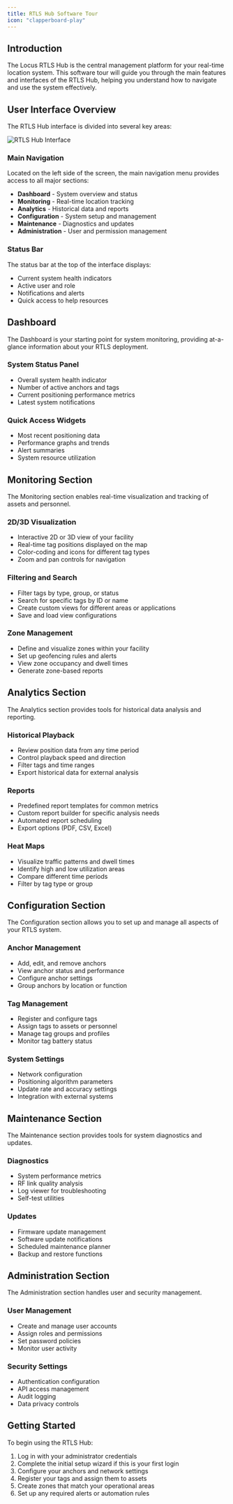 ```yaml
---
title: RTLS Hub Software Tour
icon: "clapperboard-play"
---
```


## Introduction

The Locus RTLS Hub is the central management platform for your real-time location system. This software tour will guide you through the main features and interfaces of the RTLS Hub, helping you understand how to navigate and use the system effectively.

## User Interface Overview

The RTLS Hub interface is divided into several key areas:

![RTLS Hub Interface](https://via.placeholder.com/800x450?text=RTLS+Hub+Interface)

### Main Navigation

Located on the left side of the screen, the main navigation menu provides access to all major sections:

* **Dashboard** - System overview and status
* **Monitoring** - Real-time location tracking
* **Analytics** - Historical data and reports
* **Configuration** - System setup and management
* **Maintenance** - Diagnostics and updates
* **Administration** - User and permission management

### Status Bar

The status bar at the top of the interface displays:

* Current system health indicators
* Active user and role
* Notifications and alerts
* Quick access to help resources

## Dashboard

The Dashboard is your starting point for system monitoring, providing at-a-glance information about your RTLS deployment.

### System Status Panel

* Overall system health indicator
* Number of active anchors and tags
* Current positioning performance metrics
* Latest system notifications

### Quick Access Widgets

* Most recent positioning data
* Performance graphs and trends
* Alert summaries
* System resource utilization

## Monitoring Section

The Monitoring section enables real-time visualization and tracking of assets and personnel.

### 2D/3D Visualization

* Interactive 2D or 3D view of your facility
* Real-time tag positions displayed on the map
* Color-coding and icons for different tag types
* Zoom and pan controls for navigation

### Filtering and Search

* Filter tags by type, group, or status
* Search for specific tags by ID or name
* Create custom views for different areas or applications
* Save and load view configurations

### Zone Management

* Define and visualize zones within your facility
* Set up geofencing rules and alerts
* View zone occupancy and dwell times
* Generate zone-based reports

## Analytics Section

The Analytics section provides tools for historical data analysis and reporting.

### Historical Playback

* Review position data from any time period
* Control playback speed and direction
* Filter tags and time ranges
* Export historical data for external analysis

### Reports

* Predefined report templates for common metrics
* Custom report builder for specific analysis needs
* Automated report scheduling
* Export options (PDF, CSV, Excel)

### Heat Maps

* Visualize traffic patterns and dwell times
* Identify high and low utilization areas
* Compare different time periods
* Filter by tag type or group

## Configuration Section

The Configuration section allows you to set up and manage all aspects of your RTLS system.

### Anchor Management

* Add, edit, and remove anchors
* View anchor status and performance
* Configure anchor settings
* Group anchors by location or function

### Tag Management

* Register and configure tags
* Assign tags to assets or personnel
* Manage tag groups and profiles
* Monitor tag battery status

### System Settings

* Network configuration
* Positioning algorithm parameters
* Update rate and accuracy settings
* Integration with external systems

## Maintenance Section

The Maintenance section provides tools for system diagnostics and updates.

### Diagnostics

* System performance metrics
* RF link quality analysis
* Log viewer for troubleshooting
* Self-test utilities

### Updates

* Firmware update management
* Software update notifications
* Scheduled maintenance planner
* Backup and restore functions

## Administration Section

The Administration section handles user and security management.

### User Management

* Create and manage user accounts
* Assign roles and permissions
* Set password policies
* Monitor user activity

### Security Settings

* Authentication configuration
* API access management
* Audit logging
* Data privacy controls

## Getting Started

To begin using the RTLS Hub:

1. Log in with your administrator credentials
2. Complete the initial setup wizard if this is your first login
3. Configure your anchors and network settings
4. Register your tags and assign them to assets
5. Create zones that match your operational areas
6. Set up any required alerts or automation rules
